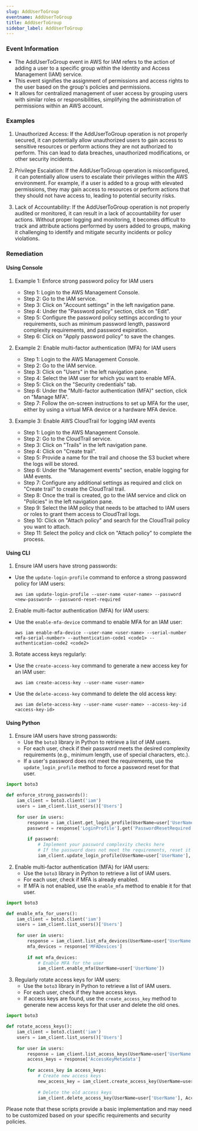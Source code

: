 ```yaml
--- 
slug: AddUserToGroup
eventname: AddUserToGroup
title: AddUserToGroup
sidebar_label: AddUserToGroup
---
```

                       
### Event Information

- The AddUserToGroup event in AWS for IAM refers to the action of adding a user to a specific group within the Identity and Access Management (IAM) service.
- This event signifies the assignment of permissions and access rights to the user based on the group's policies and permissions.
- It allows for centralized management of user access by grouping users with similar roles or responsibilities, simplifying the administration of permissions within an AWS account.


### Examples

1. Unauthorized Access: If the AddUserToGroup operation is not properly secured, it can potentially allow unauthorized users to gain access to sensitive resources or perform actions they are not authorized to perform. This can lead to data breaches, unauthorized modifications, or other security incidents.

2. Privilege Escalation: If the AddUserToGroup operation is misconfigured, it can potentially allow users to escalate their privileges within the AWS environment. For example, if a user is added to a group with elevated permissions, they may gain access to resources or perform actions that they should not have access to, leading to potential security risks.

3. Lack of Accountability: If the AddUserToGroup operation is not properly audited or monitored, it can result in a lack of accountability for user actions. Without proper logging and monitoring, it becomes difficult to track and attribute actions performed by users added to groups, making it challenging to identify and mitigate security incidents or policy violations.

### Remediation

#### Using Console

1. Example 1: Enforce strong password policy for IAM users
   - Step 1: Login to the AWS Management Console.
   - Step 2: Go to the IAM service.
   - Step 3: Click on "Account settings" in the left navigation pane.
   - Step 4: Under the "Password policy" section, click on "Edit".
   - Step 5: Configure the password policy settings according to your requirements, such as minimum password length, password complexity requirements, and password expiration.
   - Step 6: Click on "Apply password policy" to save the changes.

2. Example 2: Enable multi-factor authentication (MFA) for IAM users
   - Step 1: Login to the AWS Management Console.
   - Step 2: Go to the IAM service.
   - Step 3: Click on "Users" in the left navigation pane.
   - Step 4: Select the IAM user for which you want to enable MFA.
   - Step 5: Click on the "Security credentials" tab.
   - Step 6: Under the "Multi-factor authentication (MFA)" section, click on "Manage MFA".
   - Step 7: Follow the on-screen instructions to set up MFA for the user, either by using a virtual MFA device or a hardware MFA device.

3. Example 3: Enable AWS CloudTrail for logging IAM events
   - Step 1: Login to the AWS Management Console.
   - Step 2: Go to the CloudTrail service.
   - Step 3: Click on "Trails" in the left navigation pane.
   - Step 4: Click on "Create trail".
   - Step 5: Provide a name for the trail and choose the S3 bucket where the logs will be stored.
   - Step 6: Under the "Management events" section, enable logging for IAM events.
   - Step 7: Configure any additional settings as required and click on "Create trail" to create the CloudTrail trail.
   - Step 8: Once the trail is created, go to the IAM service and click on "Policies" in the left navigation pane.
   - Step 9: Select the IAM policy that needs to be attached to IAM users or roles to grant them access to CloudTrail logs.
   - Step 10: Click on "Attach policy" and search for the CloudTrail policy you want to attach.
   - Step 11: Select the policy and click on "Attach policy" to complete the process.

#### Using CLI

1. Ensure IAM users have strong passwords:
- Use the `update-login-profile` command to enforce a strong password policy for IAM users:
  ```
  aws iam update-login-profile --user-name <user-name> --password <new-password> --password-reset-required
  ```

2. Enable multi-factor authentication (MFA) for IAM users:
- Use the `enable-mfa-device` command to enable MFA for an IAM user:
  ```
  aws iam enable-mfa-device --user-name <user-name> --serial-number <mfa-serial-number> --authentication-code1 <code1> --authentication-code2 <code2>
  ```

3. Rotate access keys regularly:
- Use the `create-access-key` command to generate a new access key for an IAM user:
  ```
  aws iam create-access-key --user-name <user-name>
  ```
- Use the `delete-access-key` command to delete the old access key:
  ```
  aws iam delete-access-key --user-name <user-name> --access-key-id <access-key-id>
  ```

#### Using Python

1. Ensure IAM users have strong passwords:
   - Use the `boto3` library in Python to retrieve a list of IAM users.
   - For each user, check if their password meets the desired complexity requirements (e.g., minimum length, use of special characters, etc.).
   - If a user's password does not meet the requirements, use the `update_login_profile` method to force a password reset for that user.

```python
import boto3

def enforce_strong_passwords():
    iam_client = boto3.client('iam')
    users = iam_client.list_users()['Users']
    
    for user in users:
        response = iam_client.get_login_profile(UserName=user['UserName'])
        password = response['LoginProfile'].get('PasswordResetRequired')
        
        if password:
            # Implement your password complexity checks here
            # If the password does not meet the requirements, reset it
            iam_client.update_login_profile(UserName=user['UserName'], PasswordResetRequired=True)
```

2. Enable multi-factor authentication (MFA) for IAM users:
   - Use the `boto3` library in Python to retrieve a list of IAM users.
   - For each user, check if MFA is already enabled.
   - If MFA is not enabled, use the `enable_mfa` method to enable it for that user.

```python
import boto3

def enable_mfa_for_users():
    iam_client = boto3.client('iam')
    users = iam_client.list_users()['Users']
    
    for user in users:
        response = iam_client.list_mfa_devices(UserName=user['UserName'])
        mfa_devices = response['MFADevices']
        
        if not mfa_devices:
            # Enable MFA for the user
            iam_client.enable_mfa(UserName=user['UserName'])
```

3. Regularly rotate access keys for IAM users:
   - Use the `boto3` library in Python to retrieve a list of IAM users.
   - For each user, check if they have access keys.
   - If access keys are found, use the `create_access_key` method to generate new access keys for that user and delete the old ones.

```python
import boto3

def rotate_access_keys():
    iam_client = boto3.client('iam')
    users = iam_client.list_users()['Users']
    
    for user in users:
        response = iam_client.list_access_keys(UserName=user['UserName'])
        access_keys = response['AccessKeyMetadata']
        
        for access_key in access_keys:
            # Create new access keys
            new_access_key = iam_client.create_access_key(UserName=user['UserName'])
            
            # Delete the old access keys
            iam_client.delete_access_key(UserName=user['UserName'], AccessKeyId=access_key['AccessKeyId'])
```

Please note that these scripts provide a basic implementation and may need to be customized based on your specific requirements and security policies.


 